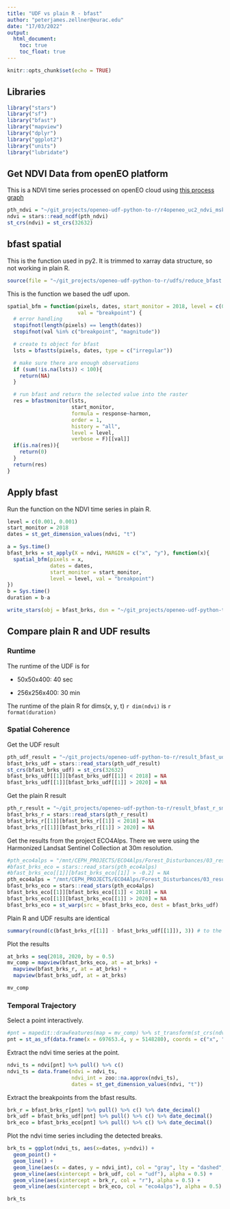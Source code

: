 ```yaml
---
title: "UDF vs plain R - bfast"
author: "peterjames.zellner@eurac.edu"
date: "17/03/2022"
output:
  html_document:
    toc: true
    toc_float: true
---
```


```r
knitr::opts_chunk$set(echo = TRUE)
```

## Libraries

```r
library("stars")
library("sf")
library("bfast")
library("mapview")
library("dplyr")
library("ggplot2")
library("units")
library("lubridate")

```

## Get NDVI Data from openEO platform

This is a NDVI time series processed on openEO cloud using [this process graph](%22~/git_projects/openeo-udf-python-to-r/r4openeo_uc2_ndvi_mskd.R%22)

```r
pth_ndvi = "~/git_projects/openeo-udf-python-to-r/r4openeo_uc2_ndvi_mskd_small.nc"
ndvi = stars::read_ncdf(pth_ndvi)
st_crs(ndvi) = st_crs(32632)
```

## bfast spatial

This is the function used in py2. It is trimmed to xarray data structure, so not working in plain R.

```r
source(file = "~/git_projects/openeo-udf-python-to-r/udfs/reduce_bfast.R")
```

This is the function we based the udf upon.

```r
spatial_bfm = function(pixels, dates, start_monitor = 2018, level = c(0.001, 0.001),
                       val = "breakpoint") {
  # error handling
  stopifnot(length(pixels) == length(dates))
  stopifnot(val %in% c("breakpoint", "magnitude"))

  # create ts object for bfast
  lsts = bfastts(pixels, dates, type = c("irregular"))

  # make sure there are enough observations
  if (sum(!is.na(lsts)) < 100){
    return(NA)
  }

  # run bfast and return the selected value into the raster
  res = bfastmonitor(lsts,
                     start_monitor,
                     formula = response~harmon,
                     order = 1,
                     history = "all",
                     level = level,
                     verbose = F)[[val]]
  if(is.na(res)){
    return(0)
  }
  return(res)
}
```

## Apply bfast

Run the function on the NDVI time series in plain R.

```r
level = c(0.001, 0.001)
start_monitor = 2018
dates = st_get_dimension_values(ndvi, "t")

a = Sys.time()
bfast_brks = st_apply(X = ndvi, MARGIN = c("x", "y"), function(x){
  spatial_bfm(pixels = x, 
              dates = dates, 
              start_monitor = start_monitor, 
              level = level, val = "breakpoint")
})
b = Sys.time()
duration = b-a

write_stars(obj = bfast_brks, dsn = "~/git_projects/openeo-udf-python-to-r/result_bfast_r_small.nc")
```

## Compare plain R and UDF results

### Runtime

The runtime of the UDF is for

-   50x50x400: 40 sec

-   256x256x400: 30 min

The runtime of the plain R for dims(x, y, t) `r dim(ndvi)` is `r format(duration)`

### Spatial Coherence

Get the UDF result

```r
pth_udf_result = "~/git_projects/openeo-udf-python-to-r/result_bfast_udf_small.nc"
bfast_brks_udf = stars::read_stars(pth_udf_result)
st_crs(bfast_brks_udf) = st_crs(32632)
bfast_brks_udf[[1]][bfast_brks_udf[[1]] < 2018] = NA
bfast_brks_udf[[1]][bfast_brks_udf[[1]] > 2020] = NA
```

Get the plain R result

```r
pth_r_result = "~/git_projects/openeo-udf-python-to-r/result_bfast_r_small.nc"
bfast_brks_r = stars::read_stars(pth_r_result)
bfast_brks_r[[1]][bfast_brks_r[[1]] < 2018] = NA
bfast_brks_r[[1]][bfast_brks_r[[1]] > 2020] = NA
```

Get the results from the project ECO4Alps. There we were using the Harmonized Landsat Sentinel Collection at 30m resolution.

```r
#pth_eco4alps = "/mnt/CEPH_PROJECTS/ECO4Alps/Forest_Disturbances/03_results/bfast/magn_2016_2020_start_2018_level_0.001.tif"
#bfast_brks_eco = stars::read_stars(pth_eco4alps)
#bfast_brks_eco[[1]][bfast_brks_eco[[1]] > -0.2] = NA
pth_eco4alps = "/mnt/CEPH_PROJECTS/ECO4Alps/Forest_Disturbances/03_results/bfast/brks_2016_2020_start_2018_level_0.001.tif"
bfast_brks_eco = stars::read_stars(pth_eco4alps)
bfast_brks_eco[[1]][bfast_brks_eco[[1]] < 2018] = NA
bfast_brks_eco[[1]][bfast_brks_eco[[1]] > 2020] = NA
bfast_brks_eco = st_warp(src = bfast_brks_eco, dest = bfast_brks_udf)
```

Plain R and UDF results are identical

```r
summary(round(c(bfast_brks_r[[1]] - bfast_brks_udf[[1]]), 3)) # to the 3rd decimal
```

Plot the results

```r
at_brks = seq(2018, 2020, by = 0.5)
mv_comp = mapview(bfast_brks_eco, at = at_brks) + 
  mapview(bfast_brks_r, at = at_brks) + 
  mapview(bfast_brks_udf, at = at_brks)

mv_comp
```

### Temporal Trajectory

Select a point interactively.

```r
#pnt = mapedit::drawFeatures(map = mv_comp) %>% st_transform(st_crs(ndvi))
pnt = st_as_sf(data.frame(x = 697653.4, y = 5148280), coords = c("x", "y"), crs = st_crs(32632))
```

Extract the ndvi time series at the point.

```r
ndvi_ts = ndvi[pnt] %>% pull() %>% c()
ndvi_ts = data.frame(ndvi = ndvi_ts, 
                     ndvi_int = zoo::na.approx(ndvi_ts),
                     dates = st_get_dimension_values(ndvi, "t"))
```

Extract the breakpoints from the bfast results.

```r
brk_r = bfast_brks_r[pnt] %>% pull() %>% c() %>% date_decimal()
brk_udf = bfast_brks_udf[pnt] %>% pull() %>% c() %>% date_decimal()
brk_eco = bfast_brks_eco[pnt] %>% pull() %>% c() %>% date_decimal()
```

Plot the ndvi time series including the detected breaks.

```r
brk_ts = ggplot(ndvi_ts, aes(x=dates, y=ndvi)) +
  geom_point() + 
  geom_line() +
  geom_line(aes(x = dates, y = ndvi_int), col = "gray", lty = "dashed", alpha = 0.5) + 
  geom_vline(aes(xintercept = brk_udf, col = "udf"), alpha = 0.5) + 
  geom_vline(aes(xintercept = brk_r, col = "r"), alpha = 0.5) + 
  geom_vline(aes(xintercept = brk_eco, col = "eco4alps"), alpha = 0.5)

brk_ts
```

